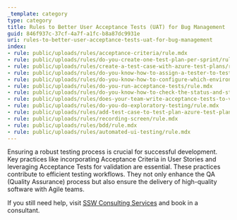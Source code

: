 ```yaml
---
_template: category
type: category
title: Rules to Better User Acceptance Tests (UAT) for Bug Management
guid: 846f937c-37cf-4a7f-a1fc-b8a87dc9931e
uri: rules-to-better-user-acceptance-tests-uat-for-bug-management
index:
- rule: public/uploads/rules/acceptance-criteria/rule.mdx
- rule: public/uploads/rules/do-you-create-one-test-plan-per-sprint/rule.mdx
- rule: public/uploads/rules/create-a-test-case-with-azure-test-plans/rule.mdx
- rule: public/uploads/rules/do-you-know-how-to-assign-a-tester-to-test-configurations/rule.mdx
- rule: public/uploads/rules/do-you-know-how-to-configure-which-environments-to-use-for-a-particular-test/rule.mdx
- rule: public/uploads/rules/do-you-run-acceptance-tests/rule.mdx
- rule: public/uploads/rules/do-you-know-how-to-check-the-status-and-statistics-of-the-current-sprint/rule.mdx
- rule: public/uploads/rules/does-your-team-write-acceptance-tests-to-verify-acceptance-criteria/rule.mdx
- rule: public/uploads/rules/do-you-do-exploratory-testing/rule.mdx
- rule: public/uploads/rules/add-test-case-to-test-plan-azure-test-plans/rule.mdx
- rule: public/uploads/rules/recording-screen/rule.mdx
- rule: public/uploads/rules/bdd/rule.mdx
- rule: public/uploads/rules/automated-ui-testing/rule.mdx
---
```


Ensuring a robust testing process is crucial for successful development. Key practices like incorporating Acceptance Criteria in User Stories and leveraging Acceptance Tests for validation are essential. These practices contribute to efficient testing workflows. They not only enhance the QA (Quality Assurance) process but also ensure the delivery of high-quality software with Agile teams.

If you still need help, visit [SSW Consulting Services](https://www.ssw.com.au/ssw/Consulting/) and book in a consultant.
